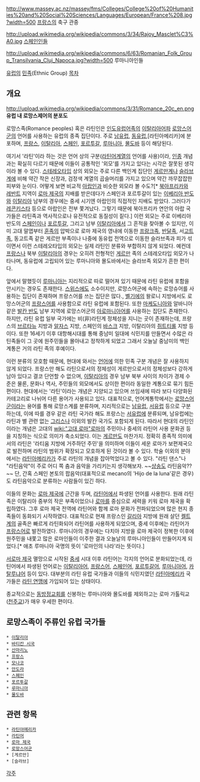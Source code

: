 http://www.massey.ac.nz/massey/fms/Colleges/College%20of%20Humanities%20and%20Social%20Sciences/Languages/European/France%208.jpg?width=500
[[프랑스]]의 축구 관중

http://upload.wikimedia.org/wikipedia/commons/3/34/Rajoy_Masclet%C3%A0.jpg
[[스페인]]인들

http://upload.wikimedia.org/wikipedia/commons/6/63/Romanian_Folk_Group_Transilvania_Cluj_Napoca.jpg?width=500
루마니아인들

[[유럽]]의 [[민족]](Ethnic Group)
[[목차]]
== 개요 ==
http://upload.wikimedia.org/wikipedia/commons/3/31/Romance_20c_en.png
'''유럽 내 로망스제어의 분포도'''

로망스족(Romance peoples) 혹은 라틴인은 [[인도유럽어족]]의 [[이탈리아어파]] [[로망스어군]]의 언어를 사용하는 유럽의 종족 집단이다. 주로 [[남유럽]], [[동유럽]],[라틴아메리카]에 분포하며, [[프랑스]], [[이탈리아]], [[스페인]], [[포르투갈]], [[루마니아]], [[몰도바]] 등이 해당된다.

여기서 '라틴'이라 하는 것은 언어 상의 구분([[라틴어]]계열의 언어를 사용)이라, [[인종]] 개념과는 확실히 다르기 때문에 이들이 공통적인 '외모'를 가지고 있다는 시각은 잘못된 생각이라 볼 수 있다. [[스테레오타입]] 상의 외모는 주로 다른 백인계 집단인 [[게르만]]계나 [[슬라브]]계에 비해 약간 작은 신장과, 검정색 계열의 곱슬머리를 가지고 있으며 약간 까무잡잡한 피부와 눈이다. 어떻게 보면 비교적 [[아랍인]]과 비슷한 외모라 볼 수도?[* [[북아프리카]]와 [[레반트]] 지역이 [[로마 제국]]의 지배를 받은데다가 스페인과 포르투갈이 있는 [[이베리아 반도]]와 [[이탈리아]] 남부의 경우에는 중세 시기엔 아랍인의 직접적인 지배도 받았다. 그러다가 [[레콘키스타]] 등으로 아랍인은 전부 쫓겨났다. 그렇기 때문에 북아프리카 연안의 아랍 국가들은 라틴족과 역사적으로나 유전적으로 동질성이 짙다.] 이런 외모는 주로 이베리아 반도의 [[스페인]]이나 [[포르투갈]], 그리고 남부 [[이탈리아]]에서 그 흔적을 찾아볼 수 있지만, 이미 고대 말엽부터 [[훈족]]의 압박으로 로마 제국의 영내에 이동한 [[프랑크족]], [[반달족]], 서[[고트족]], 동고트족 같은 게르만 부족이나 나중에 동유럽 전역으로 이동한 슬라브족과 피가 섞이면서 이런 스테레오타입의 외모는 실제 라틴인 분류와 부합하지 않게 되었다. 예컨데 [[프랑스]]나 북부 [[이탈리아]]의 경우는 오히려 전형적인 [[게르만]] 족의 스테레오타입 외모가 나타나며, 동유럽에 고립되어 있는 루마니아와 몰도바에서는 슬라브족 외모가 흔한 편이다.

앞에서 말했듯이 [[루마니아]]는 지리적으로 따로 떨어져 있기 때문에 라틴 유럽에 포함을 안시키는 경우도 존재한다. [[스위스]]에도 소수이지만, 로망스어군에 속하는 로망슈어를 사용하는 집단이 존재하며 프랑스어를 쓰는 집단은 많다., [[벨기에]]의 왈로니 지방에서도 로망스어군의 [[프랑스어]]를 사용함으로 라틴 유럽에 포함된다. 또한 [[마케도니아]]와 알바니아 같은 [[발칸 반도]] 남부 지역에 로망스어군의 [[아로마니아어]]를 사용하는 집단도 존재한다. 하지만, 라틴 유럽 일부 국가에는 비(非)라틴계 정체성을 지니는 곳이 존재하는데, 프랑스의 [[브르타뉴]] 지방과 [[알자스-로렌|알자스]] 지방, 스페인의 [[바스크]] 지방, 이탈리아의 [[쥐트티롤]] 지방 등이다. 또한 16세기 이후 대항해시대를 통해 중남미 일대에 식민지를 만들면서 수많은 라틴족들이 그 곳에 원주민들을 몰아내고 정착하게 되었고 그래서 오늘날 중남미의 백인 계통은 거의 라틴 족의 후예이다.

이런 분류의 모호함 때문에, 현대에 와서는 [[언어]]에 의한 민족 구분 개념은 잘 사용하지 않게 되었다. 프랑스만 해도 라틴으로서의 정체성이 게르만으로서의 정체성보다 강하게 남아 있다고 결코 단언할 수 없으며, [[이탈리아]]의 경우 남부 북부 사이의 차이가 경제 수준은 물론, 문화나 역사, 주민들의 외모에서도 상이한 편이라 동일한 계통으로 묶기 힘든 편이다. 현대에서는 '라틴'이라는 개념은 지양되고 있으며 쓰임새에 따라 보다 다양화된 카테고리로 나뉘어 다른 용어가 사용되고 있다. 대표적으로, 언어계통학에서는 [[로망스어군]]이라는 용어를 통해 로망스계를 분류하며, 지리적으로는 [[남유럽]], [[서유럽]] 등으로 구분하는데, 이에 따를 경우 같은 라틴 국가라 해도 프랑스는 [[서유럽]]에 분류되며, 남유럽에는 라틴과 별 관련 없는 [[그리스]]나 이외의 발칸 국가도 포함되게 된다. 따라서 현대의 라틴인이라는 개념은 고대의 [[wiki:"고대 로마"로마]]의 주민이나 중세의 라틴어 사용 문화권 등을 지칭하는 식으로 의미가 축소되었다. 이는 [[게르만]]도 마찬가지. 정확히 종족적 의미에서의 라틴은 '라티움 지방에 거주하던 주민'을 의미하며 이들이 세운 로마가 보편제국으로 발전하며 라틴의 범위가 확장되고 모호하게 된 것이라 볼 수 있다. 학술 이외의 분야에서는 [[라틴아메리카]]가 주로 라틴의 개념을 잡아먹었다고 볼 수 있다. "라틴 댄스"나 "라틴음악"이 주로 어디 쪽 춤과 음악을 가리키는지 생각해보자. ~~[[샹송]]도 라틴음악??~~ 단, 간혹 스페인 본토의 팝음악(대표적으로 mecano의 'Hijo de la luna'같은 경우)도 라틴음악으로 분류하는 사람들이 있긴 하다.

이들의 문화는 [[로마 제국]]에 근간을 두며, [[라틴어]]에서 파생된 언어를 사용한다. 원래 라틴족은 이탈리아 중부의 작은 부족이었으나 [[로마]]를 중심으로 세력을 키워 로마 제국을 확립하였다. 그후 로마 제국 전역에 라틴어와 함께 로마 문화가 전파되었으며 많은 현지 종족들이 동화되기 시작하였다. 대표적으로 현재 프랑스인 [[갈리아]] 지방에 원래 살던 [[켈트]]계의 골족은 빠르게 라틴화되어 라틴어를 사용하게 되었으며, 중세 이후에는 라틴어가 [[프랑스어]]로 발전하였다. 루마니아의 경우에는 다치아 지방을 로마 제국이 정복한 이후에 원주민을 내쫓고 많은 로마인들이 이주한 결과 오늘날의 루마니아인들이 만들어지게 되었다.[* 애초 루마니아 국명의 뜻이 '로마인의 나라'라는 뜻이다.]

[[서로마 제국]] 멸망으로 시작된 [[중세]] 시대 이후 라틴어는 각지의 언어로 분화되었는데, 라틴어에서 파생된 언어로는 [[이탈리아어]], [[프랑스어]], [[스페인어]], [[포르투갈어]], [[루마니아어]], [[카탈루냐어]] 등이 있다. 대부분의 라틴 유럽 국가들과 이들의 식민지였던 [[라틴아메리카]] 국가들은 [[라틴 연맹]]에 가입되어 있는 상태이다.

종교적으로는 [[동방정교회]]를 신봉하는 루마니아와 몰도바를 제외하고는 로마 가톨릭교([[천주교]])가 매우 우세한 편이다.

== 로망스족이 주류인 유럽 국가들 ==
 * [[이탈리아]]
 * [[바티칸 시국]]
 * [[산마리노]]
 * [[프랑스]]
 * [[모나코]]
 * [[안도라]]
 * [[스페인]]
 * [[포르투갈]]
 * [[루마니아]]
 * [[몰도바]]

== 관련 항목 ==
 * [[라틴아메리카]]
 * [[라틴어]]
 * [[로마 제국]]
 * [[로망스어군]]
 * [게르만]
 * [슬라브]

[[각주]]
